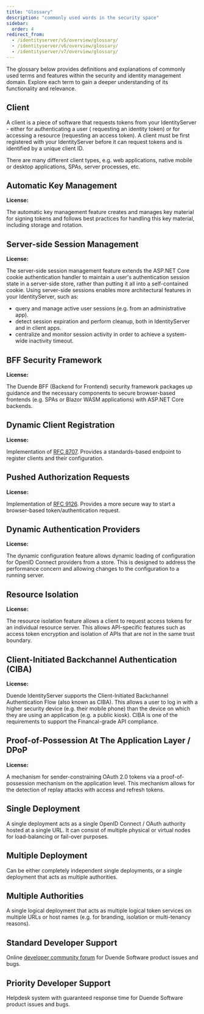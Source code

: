 ```yaml
---
title: "Glossary"
description: "commonly used words in the security space"
sidebar:
  order: 4
redirect_from:
  - /identityserver/v5/overview/glossary/
  - /identityserver/v6/overview/glossary/
  - /identityserver/v7/overview/glossary/
---
```



The glossary below provides definitions and explanations of commonly used terms and features within the security and
identity management domain. Explore each term to gain a deeper understanding of its functionality and relevance.

## Client

A client is a piece of software that requests tokens from your IdentityServer - either for authenticating a user (
requesting an identity token) or for accessing a resource (requesting an access token). A client must be first
registered with your IdentityServer before it can request tokens and is identified by a unique client ID.

There are many different client types, e.g. web applications, native mobile or desktop applications, SPAs, server
processes, etc.

<LinkCard
  description="Learn more about clients"
  href="/identityserver/fundamentals/clients"
  title="Documentation"
/>

## Automatic Key Management

**License: <Badge text="Business" />**

The automatic key management feature creates and manages key material for signing tokens and follows best practices for
handling this key material, including storage and rotation.

<CardGrid>
  <LinkCard
    description="Automatic Key Management post"
    href="https://blog.duendesoftware.com/posts/20201028_key_management/"
    title="More Details"
    target="_blank"
  />
  <LinkCard
    description="Learn more about key rotation"
    href="/identityserver/fundamentals/key-management/#automatic-key-management"
    title="Documentation"
  />
</CardGrid>

## Server-side Session Management

**License: <Badge text="Business" />**

The server-side session management feature extends the ASP.NET Core cookie authentication handler to maintain a user's
authentication session state in a server-side store, rather than putting it all into a self-contained cookie. Using
server-side sessions enables more architectural features in your IdentityServer, such as:

- query and manage active user sessions (e.g. from an administrative app).
- detect session expiration and perform cleanup, both in IdentityServer and in client apps.
- centralize and monitor session activity in order to achieve a system-wide inactivity timeout.

<CardGrid>
  <LinkCard
    description="Server-side Session Management post"
    href="https://blog.duendesoftware.com/posts/20220406_session_management/"
    title="More Details"
    target="_blank"
  />
  <LinkCard
    description="Learn more about Server-side Session Management"
    href="/identityserver/ui/server-side-sessions/"
    title="Documentation"
  />
</CardGrid>

## BFF Security Framework

**License: <Badge text="Business" />**

The Duende BFF (Backend for Frontend) security framework packages up guidance and the necessary components to secure
browser-based frontends (e.g. SPAs or Blazor WASM applications) with ASP.NET Core backends.

<CardGrid>
  <LinkCard
    description="BFF Security Framework post"
    href="https://blog.duendesoftware.com/posts/20210326_bff/"
    title="More Details"
    target="_blank"
  />
  <LinkCard
    description="Learn more about BFF"
    href="/bff/"
    title="Documentation"
  />
</CardGrid>

## Dynamic Client Registration

**License: <Badge text="Business" />**

Implementation of [RFC 8707](https://tools.ietf.org/html/rfc8707). Provides a standards-based endpoint to register
clients and their configuration.

<LinkCard
  description="Learn more about Dynamic Client Registration"
  href="/identityserver/configuration"
  title="Documentation"
/>

## Pushed Authorization Requests

**License: <Badge text="Business" />**

Implementation of [RFC 9126](https://www.rfc-editor.org/rfc/rfc9126.html). Provides a more secure way to start a
browser-based token/authentication request.

<LinkCard
  description="Learn more about Pushed Authorization Requests"
  href="/identityserver/tokens/par"
  title="Documentation"
/>

## Dynamic Authentication Providers

**License: <Badge text="Enterprise" />**

The dynamic configuration feature allows dynamic loading of configuration for OpenID Connect providers from a store.
This is designed to address the performance concern and allowing changes to the configuration to a running server.

<CardGrid>
  <LinkCard
    description="Dynamic Authentication Providers post"
    href="https://blog.duendesoftware.com/posts/20210517_dynamic_providers/"
    title="More Details"
    target="_blank"
  />
  <LinkCard
    description="Learn more about Dynamic Authentication Providers"
    href="/identityserver/fundamentals/key-management/#automatic-key-management"
    title="Documentation"
  />
</CardGrid>

## Resource Isolation

**License: <Badge text="Enterprise" />**

The resource isolation feature allows a client to request access tokens for an individual resource server.
This allows API-specific features such as access token encryption and isolation of APIs that are not in the same trust
boundary.

<CardGrid>
  <LinkCard
    description="Resource Isolation post"
    href="https://blog.duendesoftware.com/posts/20201230_resource_isolation/"
    title="More Details"
    target="_blank"
  />
  <LinkCard
    description="Learn more about Resource Isolation"
    href="/identityserver/fundamentals/resources/isolation/"
    title="Documentation"
  />
</CardGrid>

## Client-Initiated Backchannel Authentication (CIBA)

**License: <Badge text="Enterprise" />**

Duende IdentityServer supports the Client-Initiated Backchannel Authentication Flow (also known as CIBA).
This allows a user to log in with a higher security device (e.g. their mobile phone) than the device on which they are
using an application (e.g. a public kiosk).
CIBA is one of the requirements to support the Financal-grade API compliance.

<CardGrid>
  <LinkCard
    description="Client-Initiated Backchannel Authentication post"
    href="https://blog.duendesoftware.com/posts/20220107_ciba/"
    title="More Details"
    target="_blank"
  />
  <LinkCard
    description="Learn more about CIBA"
    href="/identityserver/ui/ciba/"
    title="Documentation"
  />
</CardGrid>

## Proof-of-Possession At The Application Layer / DPoP

**License: <Badge text="Enterprise" />**

A mechanism for sender-constraining OAuth 2.0 tokens via a proof-of-possession mechanism on the application level. This
mechanism allows for the detection of replay attacks with access and refresh tokens.

<LinkCard
  description="Learn more about Proof-of-Possession"
  href="/identityserver/tokens/pop"
  title="Documentation"
/>

## Single Deployment

A single deployment acts as a single OpenID Connect / OAuth authority hosted at a single URL. It can consist of multiple
physical or virtual nodes for load-balancing or fail-over purposes.

## Multiple Deployment

Can be either completely independent single deployments, or a single deployment that acts as multiple authorities.

## Multiple Authorities

A single logical deployment that acts as multiple logical token services on multiple URLs or host names (e.g. for
branding, isolation or multi-tenancy reasons).

## Standard Developer Support

Online [developer community forum](https://github.com/DuendeSoftware/community/discussions) for Duende Software product
issues and bugs.

<LinkCard
  description="Learn more about the Duende Developer Community"
  href="https://github.com/DuendeSoftware/community/discussions"
  title="Duende Developer Community"
  _target="_blank"
/>

## Priority Developer Support

Helpdesk system with guaranteed response time for Duende Software product issues and bugs.

<LinkCard
  description="Download the Priority Support License PDF"
  href="https://duendesoftware.com/license/PrioritySupportLicense.pdf"
  title="More Details"
  _target="_blank"
/>
